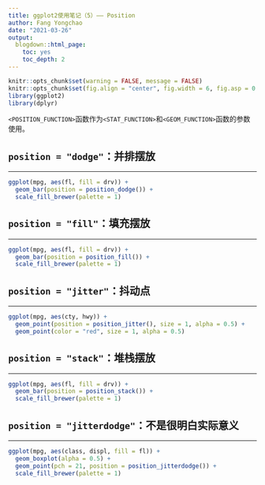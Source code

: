 ```yaml
---
title: ggplot2使用笔记（5）—— Position
author: Fang Yongchao
date: "2021-03-26"
output:
  blogdown::html_page:
    toc: yes
    toc_depth: 2
---
```


```r
knitr::opts_chunk$set(warning = FALSE, message = FALSE)
knitr::opts_chunk$set(fig.align = "center", fig.width = 6, fig.asp = 0.7)
library(ggplot2)
library(dplyr)
```

`<POSITION_FUNCTION>`函数作为`<STAT_FUNCTION>`和`<GEOM_FUNCTION>`函数的参数使用。

## `position = "dodge"`：并排摆放

-------------------------------

```r
ggplot(mpg, aes(fl, fill = drv)) + 
  geom_bar(position = position_dodge()) + 
  scale_fill_brewer(palette = 1)
```


## `position = "fill"`：填充摆放

-------------------------------

```r
ggplot(mpg, aes(fl, fill = drv)) + 
  geom_bar(position = position_fill()) + 
  scale_fill_brewer(palette = 1)
```

## `position = "jitter"`：抖动点

-------------------------------

```r
ggplot(mpg, aes(cty, hwy)) + 
  geom_point(position = position_jitter(), size = 1, alpha = 0.5) + 
  geom_point(color = "red", size = 1, alpha = 0.5)
```

## `position = "stack"`：堆栈摆放

-------------------------------

```r
ggplot(mpg, aes(fl, fill = drv)) + 
  geom_bar(position = position_stack()) + 
  scale_fill_brewer(palette = 1)
```

## `position = "jitterdodge"`：不是很明白实际意义

-------------------------------

```r
ggplot(mpg, aes(class, displ, fill = fl)) +
  geom_boxplot(alpha = 0.5) +
  geom_point(pch = 21, position = position_jitterdodge()) +
  scale_fill_brewer(palette = 1)
```
